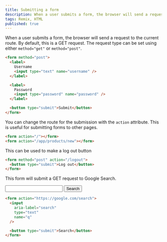 ```yaml
---
title: Submitting a form
description: When a user submits a form, the browser will send a request to the current route.
tags: Remix, HTML
published: true
---
```


When a user submits a form, the browser will send a request to the current route. By default, this is a GET request. The request type can be set using either `method="get"` or `method="post"`.

```html
<form method="post">
  <label>
    Username
    <input type="text" name="username" />
  </label>

  <label>
    Password
    <input type="password" name="password" />
  </label>

  <button type="submit">Submit</button>
</form>
```

You can change the route for the submission with the `action` attribute. This is useful for submitting forms to other pages.

```html
<form action="/"></form>
<form action="/app/products/new"></form>
```

This can be used to make a log out button

```html
<form method="post" action="/logout">
  <button type="submit">Log out</button>
</form>
```

This form will submit a GET request to Google Search.

<form action="https://google.com/search">
  <div className="flex gap-4">
    <input
      aria-label="search"
      type="text"
      name="q"
      className="shadow-sm focus:ring-indigo-500 focus:border-indigo-500 block w-full sm:text-sm border-gray-300 rounded-md"
      defaultValue="@jacobmparis"
    />
    <button
      type="submit"
      className="flex items-center px-5 py-1.5 border border-gray-300 shadow-sm text-xs font-medium rounded text-gray-700 bg-white hover:bg-gray-50 focus:outline-none focus:ring-2 focus:ring-offset-2 focus:ring-indigo-500"
    >
      Search
    </button>
  </div>
</form>

```html
<form action="https://google.com/search">
  <input
    aria-label="search"
    type="text"
    name="q"
  />

  <button type="submit">Search</button>
</form>
```
